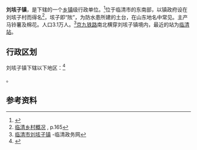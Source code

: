 {{中国乡级行政区|37/15/81/105/000}}

'''刘垓子镇'''，是{{PRC admin/fullname|37/15/81/105/000|3}}下辖的一个[[乡镇|乡镇]]级行政单位。<ref>{{PRC admin/ref sgc|{{PRC admin/parent|37/15/81/105/000}}}}</ref>位于临清市的东南部，以镇政府设在刘垓子村而得名<ref>[https://books.google.co.jp/books?id=8SJ3f1RWHSAC&pg=PA165 临清乡村概况] {{Wayback|url=https://books.google.co.jp/books?id=8SJ3f1RWHSAC&pg=PA165 |date=20190911143508 }}, p.165</ref>，垓子即“陔”，为防水患所建的土台，在山东地名中常见。主产马铃薯及棉花。人口3.1万人。<ref>[http://liugaizi.linqing.gov.cn/lq-xzgk/ 临清市刘垓子镇] {{Wayback|url=http://liugaizi.linqing.gov.cn/lq-xzgk/ |date=20170410051248 }}-临清政务网</ref>[[京九铁路|京九铁路]]南北横穿刘垓子镇境内，最近的站为[[临清站|临清站]]。

== 行政区划 ==

刘垓子镇下辖以下地区：<ref>{{PRC admin/ref sgc|37/15/81/105/000}}</ref>

{{PRC admin/children|37/15/81/105/000}}。

== 参考资料 ==

{{reflist}}

{{行政区划小作品}}
{{PRC admin/navcat|37/15/81/105/000}}